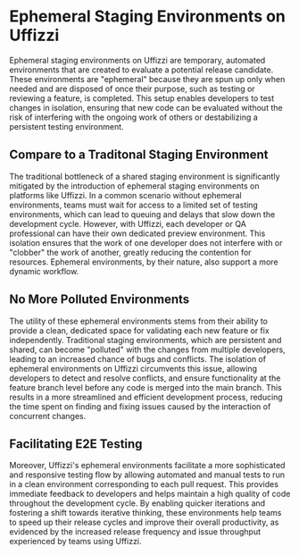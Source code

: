 # Ephemeral Staging Environments on Uffizzi

Ephemeral staging environments on Uffizzi are temporary, automated environments that are created to evaluate a potential release candidate. These environments are "ephemeral" because they are spun up only when needed and are disposed of once their purpose, such as testing or reviewing a feature, is completed. This setup enables developers to test changes in isolation, ensuring that new code can be evaluated without the risk of interfering with the ongoing work of others or destabilizing a persistent testing environment.

## Compare to a Traditonal Staging Environment

The traditional bottleneck of a shared staging environment is significantly mitigated by the introduction of ephemeral staging environments on platforms like Uffizzi. In a common scenario without ephemeral environments, teams must wait for access to a limited set of testing environments, which can lead to queuing and delays that slow down the development cycle. However, with Uffizzi, each developer or QA professional can have their own dedicated preview environment. This isolation ensures that the work of one developer does not interfere with or "clobber" the work of another, greatly reducing the contention for resources. Ephemeral environments, by their nature, also support a more dynamic workflow.

## No More Polluted Environments

The utility of these ephemeral environments stems from their ability to provide a clean, dedicated space for validating each new feature or fix independently. Traditional staging environments, which are persistent and shared, can become "polluted" with the changes from multiple developers, leading to an increased chance of bugs and conflicts. The isolation of ephemeral environments on Uffizzi circumvents this issue, allowing developers to detect and resolve conflicts, and ensure functionality at the feature branch level before any code is merged into the main branch. This results in a more streamlined and efficient development process, reducing the time spent on finding and fixing issues caused by the interaction of concurrent changes.

## Facilitating E2E Testing

Moreover, Uffizzi's ephemeral environments facilitate a more sophisticated and responsive testing flow by allowing automated and manual tests to run in a clean environment corresponding to each pull request. This provides immediate feedback to developers and helps maintain a high quality of code throughout the development cycle. By enabling quicker iterations and fostering a shift towards iterative thinking, these environments help teams to speed up their release cycles and improve their overall productivity, as evidenced by the increased release frequency and issue throughput experienced by teams using Uffizzi.